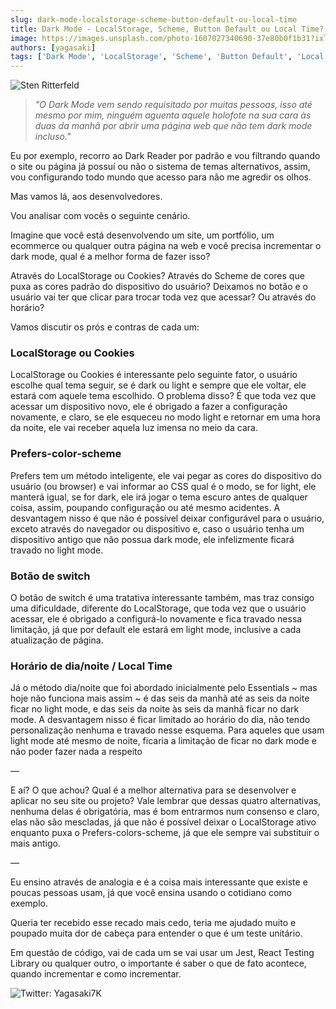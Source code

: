 ```yaml
---
slug: dark-mode-localstorage-scheme-button-default-ou-local-time
title: Dark Mode - LocalStorage, Scheme, Button Default ou Local Time?
image: https://images.unsplash.com/photo-1607027340690-37e80b0f1b31?ixlib=rb-4.0.3&ixid=MnwxMjA3fDB8MHxwaG90by1wYWdlfHx8fGVufDB8fHx8&auto=format&fit=crop&w=773&q=80
authors: [yagasaki]
tags: ['Dark Mode', 'LocalStorage', 'Scheme', 'Button Default', 'Local Time']
---
```


![](https://images.unsplash.com/photo-1607027340690-37e80b0f1b31?ixlib=rb-4.0.3&ixid=MnwxMjA3fDB8MHxwaG90by1wYWdlfHx8fGVufDB8fHx8&auto=format&fit=crop&w=773&q=80 "Sten Ritterfeld")

> _"O Dark Mode vem sendo requisitado por muitas pessoas, isso até mesmo por mim, ninguém aguenta aquele holofote na sua cara às duas da manhã por abrir uma página web que não tem dark mode incluso."_

Eu por exemplo, recorro ao Dark Reader por padrão e vou filtrando quando o site ou página já possuí ou não o sistema de temas alternativos, assim, vou configurando todo mundo que acesso para não me agredir os olhos.

Mas vamos lá, aos desenvolvedores.

Vou analisar com vocês o seguinte cenário.

Imagine que você está desenvolvendo um site, um portfólio, um ecommerce ou qualquer outra página na web e você precisa incrementar o dark mode, qual é a melhor forma de fazer isso?

Através do LocalStorage ou Cookies? Através do Scheme de cores que puxa as cores padrão do dispositivo do usuário? Deixamos no botão e o usuário vai ter que clicar para trocar toda vez que acessar? Ou através do horário?

<!--truncate-->

Vamos discutir os prós e contras de cada um:

### LocalStorage ou Cookies

LocalStorage ou Cookies é interessante pelo seguinte fator, o usuário escolhe qual tema seguir, se é dark ou light e sempre que ele voltar, ele estará com aquele tema escolhido. O problema disso? É que toda vez que acessar um dispositivo novo, ele é obrigado a fazer a configuração novamente, e claro, se ele esqueceu no modo light e retornar em uma hora da noite, ele vai receber aquela luz imensa no meio da cara.

### Prefers-color-scheme

Prefers tem um método inteligente, ele vai pegar as cores do dispositivo do usuário (ou browser) e vai informar ao CSS qual é o modo, se for light, ele manterá igual, se for dark, ele irá jogar o tema escuro antes de qualquer coisa, assim, poupando configuração ou até mesmo acidentes. A desvantagem nisso é que não é possível deixar configurável para o usuário, exceto através do navegador ou dispositivo e, caso o usuário tenha um dispositivo antigo que não possua dark mode, ele infelizmente ficará travado no light mode.

### Botão de switch

O botão de switch é uma tratativa interessante também, mas traz consigo uma dificuldade, diferente do LocalStorage, que toda vez que o usuário acessar, ele é obrigado a configurá-lo novamente e fica travado nessa limitação, já que por default ele estará em light mode, inclusive a cada atualização de página.

### Horário de dia/noite / Local Time

Já o método dia/noite que foi abordado inicialmente pelo Essentials ~ mas hoje não funciona mais assim ~ é das seis da manhã até as seis da noite ficar no light mode, e das seis da noite às seis da manhã ficar no dark mode. A desvantagem nisso é ficar limitado ao horário do dia, não tendo personalização nenhuma e travado nesse esquema. Para aqueles que usam light mode até mesmo de noite, ficaria a limitação de ficar no dark mode e não poder fazer nada a respeito

—

E aí? O que achou? Qual é a melhor alternativa para se desenvolver e aplicar no seu site ou projeto? Vale lembrar que dessas quatro alternativas, nenhuma delas é obrigatória, mas é bom entrarmos num consenso e claro, elas não são mescladas, já que não é possível deixar o LocalStorage ativo enquanto puxa o Prefers-colors-scheme, já que ele sempre vai substituir o mais antigo.

—

Eu ensino através de analogia e é a coisa mais interessante que existe e poucas pessoas usam, já que você ensina usando o cotidiano como exemplo.

Queria ter recebido esse recado mais cedo, teria me ajudado muito e poupado muita dor de cabeça para entender o que é um teste unitário.

Em questão de código, vai de cada um se vai usar um Jest, React Testing Library ou qualquer outro, o importante é saber o que de fato acontece, quando incrementar e como incrementar.

![Twitter: Yagasaki7K](https://miro.medium.com/max/640/1*Zp-46WgD9XLCn-1iwdaIjQ.webp?ref=yagasaki.dev/blog)
